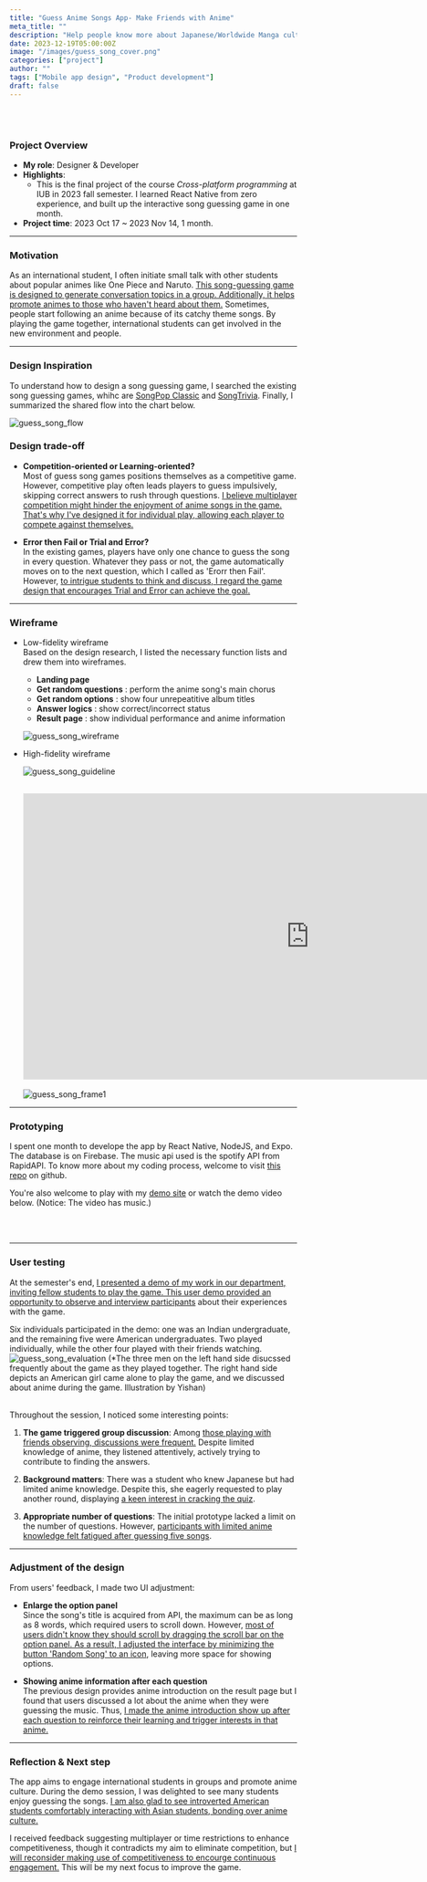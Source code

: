 ```yaml
---
title: "Guess Anime Songs App- Make Friends with Anime"
meta_title: ""
description: "Help people know more about Japanese/Worldwide Manga culture by guessing anime songs"
date: 2023-12-19T05:00:00Z
image: "/images/guess_song_cover.png"
categories: ["project"]
author: ""
tags: ["Mobile app design", "Product development"]
draft: false
---
```


<br />
<br />

### Project Overview

- **My role**: Designer & Developer
- **Highlights**:
  - This is the final project of the course _Cross-platform programming_ at IUB in 2023 fall semester. I learned React Native from zero experience, and built up the interactive song guessing game in one month.
- **Project time**: 2023 Oct 17 ~ 2023 Nov 14, 1 month.

---

### Motivation

As an international student, I often initiate small talk with other students about popular animes like One Piece and Naruto. <ins>This song-guessing game is designed to generate conversation topics in a group. Additionally, it helps promote animes to those who haven't heard about them.</ins> Sometimes, people start following an anime because of its catchy theme songs. By playing the game together, international students can get involved in the new environment and people.

---

### Design Inspiration

To understand how to design a song guessing game, I searched the existing song guessing games, whihc are [SongPop Classic](https://play.google.com/store/apps/details?id=air.com.freshplanet.games.SongPop2&hl=en&gl=US&pli=1) and [SongTrivia](https://songtrivia2.io/). Finally, I summarized the shared flow into the chart below.

![guess_song_flow](/images/guess_song_inspiration.png)

### Design trade-off

- **Competition-oriented or Learning-oriented?** <br/>
  Most of guess song games positions themselves as a competitive game. However, competitive play often leads players to guess impulsively, skipping correct answers to rush through questions. <ins>I believe multiplayer competition might hinder the enjoyment of anime songs in the game. That's why I've designed it for individual play, allowing each player to compete against themselves.</ins>

- **Error then Fail or Trial and Error?**<br/>
  In the existing games, players have only one chance to guess the song in every question. Whatever they pass or not, the game automatically moves on to the next question, which I called as 'Erorr then Fail'. However, <ins>to intrigue students to think and discuss, I regard the game design that encourages Trial and Error can achieve the goal.</ins>

---

### Wireframe

- Low-fidelity wireframe <br/>
  Based on the design research, I listed the necessary function lists and drew them into wireframes.

  - **Landing page**
  - **Get random questions** : perform the anime song's main chorus
  - **Get random options** : show four unrepeatitive album titles
  - **Answer logics** : show correct/incorrect status
  - **Result page** : show individual performance and anime information

  ![guess_song_wireframe](/images/guess_song_wireframe.png)

- High-fidelity wireframe

  ![guess_song_guideline](/images/guess_song_Guidline.png)

  ## <iframe style="border: 1px solid rgba(0, 0, 0, 0.1);" width="1000" height="500" src="https://www.figma.com/embed?embed_host=share&url=https%3A%2F%2Fwww.figma.com%2Ffile%2FdyC9XOgHfOpaTIulB6qu8l%2FUntitled%3Ftype%3Dwhiteboard%26node-id%3D0%253A1%26t%3DGl3CiNflBa20Xn8o-1" allowfullscreen></iframe>

  ![guess_song_frame1](/images/guess_song_frame1.png)

---

### Prototyping

I spent one month to develope the app by React Native, NodeJS, and Expo. The database is on Firebase. The music api used is the spotify API from RapidAPI. To know more about my coding process, welcome to visit [this repo](https://github.com/yishanhsieh/info590-fa2023-final-project) on github.

You're also welcome to play with my [demo site](https://guesssong-2fd90.web.app/) or watch the demo video below. (Notice: The video has music.)

<Youtube client:load id="CrudeDNN7uY" title="Guess Anime Song" />

<br />
<br />

---

### User testing

At the semester's end, <ins>I presented a demo of my work in our department, inviting fellow students to play the game. This user demo provided an opportunity to observe and interview participants</ins> about their experiences with the game.

Six individuals participated in the demo: one was an Indian undergraduate, and the remaining five were American undergraduates. Two played individually, while the other four played with their friends watching.
![guess_song_evaluation](/images/guess_song_evaluation.png)
\(\*The three men on the left hand side disucssed frequently about the game as they played together. The right hand side depicts an American girl came alone to play the game, and we discussed about anime during the game. Illustration by Yishan)

<br />
Throughout the session, I noticed some interesting points:

1. **The game triggered group discussion**: Among <ins>those playing with friends observing, discussions were frequent.</ins> Despite limited knowledge of anime, they listened attentively, actively trying to contribute to finding the answers.

2. **Background matters**: There was a student who knew Japanese but had limited anime knowledge. Despite this, she eagerly requested to play another round, displaying <ins>a keen interest in cracking the quiz</ins>.

3. **Appropriate number of questions**: The initial prototype lacked a limit on the number of questions. However, <ins>participants with limited anime knowledge felt fatigued after guessing five songs</ins>.

---

### Adjustment of the design

From users' feedback, I made two UI adjustment:

- **Enlarge the option panel**<br/>
  Since the song's title is acquired from API, the maximum can be as long as 8 words, which required users to scroll down. However, <ins>most of users didn't know they should scroll by dragging the scroll bar on the option panel. As a result, I adjusted the interface by minimizing the button 'Random Song' to an icon</ins>, leaving more space for showing options.

- **Showing anime information after each question**<br/>
  The previous design provides anime introduction on the result page but I found that users discussed a lot about the anime when they were guessing the music. Thus, <ins>I made the anime introduction show up after each question to reinforce their learning and trigger interests in that anime.</ins>

<Youtube client:load id="6Ty9a4ukju0" title="Guess song UI adjustment" />

---

### Reflection & Next step

The app aims to engage international students in groups and promote anime culture. During the demo session, I was delighted to see many students enjoy guessing the songs. <ins>I am also glad to see introverted American students comfortably interacting with Asian students, bonding over anime culture.</ins>

I received feedback suggesting multiplayer or time restrictions to enhance competitiveness, though it contradicts my aim to eliminate competition, but <ins>I will reconsider making use of competitiveness to encourge continuous engagement.</ins> This will be my next focus to improve the game.

